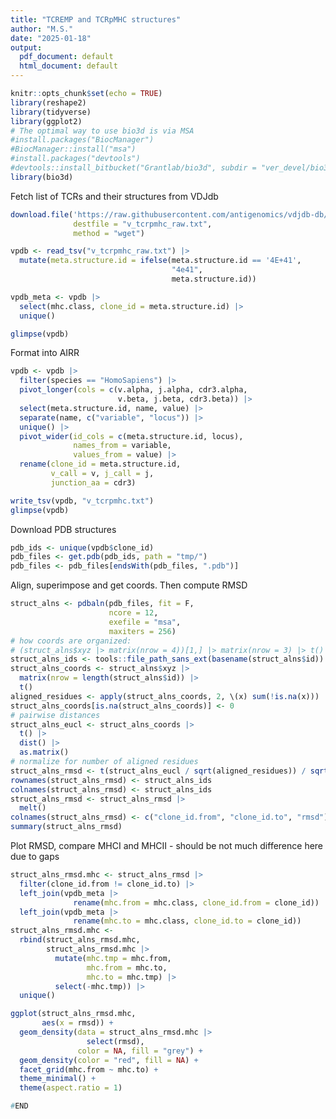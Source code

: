 ```yaml
---
title: "TCREMP and TCRpMHC structures"
author: "M.S."
date: "2025-01-18"
output:
  pdf_document: default
  html_document: default
---
```


```r
knitr::opts_chunk$set(echo = TRUE)
library(reshape2)
library(tidyverse)
library(ggplot2)
# The optimal way to use bio3d is via MSA
#install.packages("BiocManager")
#BiocManager::install("msa")
#install.packages("devtools")
#devtools::install_bitbucket("Grantlab/bio3d", subdir = "ver_devel/bio3d/")
library(bio3d)
```

Fetch list of TCRs and their structures from VDJdb

```r
download.file('https://raw.githubusercontent.com/antigenomics/vdjdb-db/refs/heads/master/chunks/PDB_Database.txt',
              destfile = "v_tcrpmhc_raw.txt",
              method = "wget")

vpdb <- read_tsv("v_tcrpmhc_raw.txt") |>
  mutate(meta.structure.id = ifelse(meta.structure.id == '4E+41',
                                    "4e41",
                                    meta.structure.id))

vpdb_meta <- vpdb |>
  select(mhc.class, clone_id = meta.structure.id) |>
  unique()

glimpse(vpdb)
```

Format into AIRR

```r
vpdb <- vpdb |>
  filter(species == "HomoSapiens") |>
  pivot_longer(cols = c(v.alpha, j.alpha, cdr3.alpha,
                        v.beta, j.beta, cdr3.beta)) |>
  select(meta.structure.id, name, value) |>
  separate(name, c("variable", "locus")) |>
  unique() |>
  pivot_wider(id_cols = c(meta.structure.id, locus), 
              names_from = variable, 
              values_from = value) |>
  rename(clone_id = meta.structure.id, 
         v_call = v, j_call = j, 
         junction_aa = cdr3)

write_tsv(vpdb, "v_tcrpmhc.txt")
glimpse(vpdb)
```

Download PDB structures

```r
pdb_ids <- unique(vpdb$clone_id)
pdb_files <- get.pdb(pdb_ids, path = "tmp/")
pdb_files <- pdb_files[endsWith(pdb_files, ".pdb")]
```

Align, superimpose and get coords. Then compute RMSD

```r
struct_alns <- pdbaln(pdb_files, fit = F, 
                      ncore = 12, 
                      exefile = "msa",
                      maxiters = 256)
# how coords are organized:
# (struct_alns$xyz |> matrix(nrow = 4))[1,] |> matrix(nrow = 3) |> t()
struct_alns_ids <- tools::file_path_sans_ext(basename(struct_alns$id))
struct_alns_coords <- struct_alns$xyz |> 
  matrix(nrow = length(struct_alns$id)) |> 
  t()
aligned_residues <- apply(struct_alns_coords, 2, \(x) sum(!is.na(x)))
struct_alns_coords[is.na(struct_alns_coords)] <- 0
# pairwise distances
struct_alns_eucl <- struct_alns_coords |>
  t() |>
  dist() |> 
  as.matrix()
# normalize for number of aligned residues
struct_alns_rmsd <- t(struct_alns_eucl / sqrt(aligned_residues)) / sqrt(aligned_residues)
rownames(struct_alns_rmsd) <- struct_alns_ids
colnames(struct_alns_rmsd) <- struct_alns_ids
struct_alns_rmsd <- struct_alns_rmsd |>
  melt()
colnames(struct_alns_rmsd) <- c("clone_id.from", "clone_id.to", "rmsd")
summary(struct_alns_rmsd)
```

Plot RMSD, compare MHCI and MHCII - should be not much difference here 
due to gaps

```r
struct_alns_rmsd.mhc <- struct_alns_rmsd |>
  filter(clone_id.from != clone_id.to) |>
  left_join(vpdb_meta |> 
              rename(mhc.from = mhc.class, clone_id.from = clone_id)) |>
  left_join(vpdb_meta |>
              rename(mhc.to = mhc.class, clone_id.to = clone_id))
struct_alns_rmsd.mhc <-
  rbind(struct_alns_rmsd.mhc,
        struct_alns_rmsd.mhc |>
          mutate(mhc.tmp = mhc.from,
                 mhc.from = mhc.to,
                 mhc.to = mhc.tmp) |>
          select(-mhc.tmp)) |>
  unique()

ggplot(struct_alns_rmsd.mhc,
       aes(x = rmsd)) +
  geom_density(data = struct_alns_rmsd.mhc |>
                 select(rmsd),
               color = NA, fill = "grey") +
  geom_density(color = "red", fill = NA) +
  facet_grid(mhc.from ~ mhc.to) +
  theme_minimal() +
  theme(aspect.ratio = 1)
```

```r
#END
```